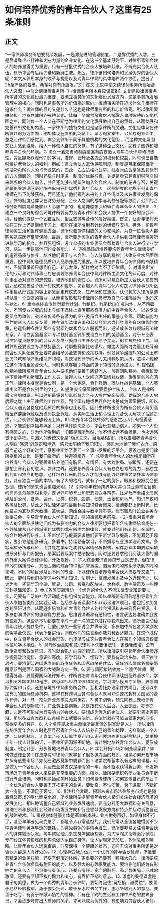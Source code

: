 # 如何培养优秀的青年合伙人？这里有25条准则
## 正文
“一家律师事务所想要持续发展，一是靠先进的管理制度，二是靠优秀的人才，三是靠凝聚企业精神和内在力量的企业文化。在这三个基本原则下，对律所青年合伙人的培养显得尤为重要。只有一批批优秀的合伙人被培养起来，不断充实合伙人队伍，律所才会有后续力量和新鲜血液。那么，律所该如何培养和发展优秀的合伙人呢？本文从律所本身的改革与提高以及对青年律师的具体培养两个方面，提出了25条严格的要求，希望对你有所启发。”文 | 陈文 北京中伦文德律师事务所创始合伙人来源 | 中伦文德律师事务所- 1 -律师事务所本身应该做到1. 文化建设律师事务所本身的文化建设最为重要，要确立事务所的文化建设发展方向，这是事务所发展管理中的核心，同时也是事务所的价值观的取向。律师事务所在追求什么？律师在追求什么？做律师的目的又是什么？这也是律师事务所的核心价值观。所以律所要始终如一地宣传律所的独特文化，让每一个律师及合伙人都融入律所独特的文化氛围之中，同时每一个人又在不断地为律所的文化发展做出自己的贡献，从而发展和完善律所文化的内涵。一家律所的独特文化也是这家律所的灵魂。文化应体现在律所管理的方方面面：例如体现在律所的网站上、杂志的文章中、公众号的宣传里。总之让律师们感觉到、体会到律所不同于其他机构的文化氛围 ，而这种文化氛围又让人感到温馨，给人一种催人奋进的感觉。有了这种企业文化，就有了塑造和培养青年合伙的环境。2. 建立一套完善的制度这套制度要激发青年合伙律师的积极性，并且能够保障他们的学习、进修、晋升及各方面的权利和权益，同时也应当能够维护老合伙人的权利。例如：建立合伙人退休保障制度。制度是用来保障律所一切活动和所有人的行为规范的，因此，它应该相对公平。制度也应该是涉及到律所的方方面面的，同时还要与时俱进。制度的优越与否，关键是看它是否能够吸引越来越多的合伙人加入，并且还能够长期留住加入的合伙人。制度的先进与否，关键是要能够源源不断地培养出自己的优秀的青年合伙人。这些制度的实施不但让青年律师在当下能够获益，而且还能让他们看到未来的上升空间以及未来事业发展的保证。好的制度也体现在财务分配、合伙人之间的成本与利益分配等方面，公平的合作分配制度是最能够让人心服口服的，也是能够吸引和留住青年合伙人的法宝。3. 建立一个良好的综合环境律所要努力为青年律师和合伙人提供一个良好的综合环境，给他们提供一个团结互助、相互支持与合作的友好氛围。首先，让青年律师无论在工作上还是继续学习上，都能在律所得到有计划的组织与安排。另外，在青年律师的生活和医疗健康方面，律所也要提供相应的关心和照顾，为每一位合伙人都购买高端医疗健康保险。最后，律所要为优秀的青年合伙人提供到国际律师事务所进修学习的机会，并且要组织、设立众多的专业委员会帮助青年合伙人进行专业学习，以进一步提高他们的业务能力。4. 道德品质的培养要培养青年合伙律师良好的道德品质与修养，培养他们善于与人合作、与人分享的精神。法律专业水平固然重要，但律师的道德品质和人品修养更为重要。所以要培养青年合伙律师的奉献精神，不能事事都只想到自己、私心太重，那样绝对当不了好律师。5. 对事务所文化的认可和对律师事业的忠诚要培养青年合伙律师对律所主流文化的认可度、对律师事业及对律所的忠诚度，培养他们的责任心。律所可以建立新加入合伙人宣誓制度，通过宣誓这个庄严的仪式和程序，使新加入的青年合伙人对加入律师事务所这件事情从形式到内容上都感到更有仪式感、庄严感和庄重感。认识到加入律所是选择从事一个崇高的事业，从而更敬畏和珍惜律所的品牌及自己与律所融为一体的这种状态。6. 重点媒体宣传律所要有计划、有组织、有系统的在境内外，从不同层次、不同专业领域的线上与线下媒体上宣传那些有潜力的中青年合伙人。以各专业委员会为单位，突出宣传某些有潜力的专业委员会主任的事迹与业绩。帮助有能力写作的合伙人出版专著，并在律所法律评论和公众号里大力刊登青年合伙律师的文章，创造各种条件让那些有潜质的优秀合伙人脱颖而出，逐渐成长为各领域的法律专家。7. 设立奖励基金和专项扶持基金律所要设立专门的奖励基金，对于专业表现突出或贡献突出的合伙人及专业委员会主任及时给予奖励，树立榜样和正气。同时律所还要设立专项扶持基金，对那些竞争比较激烈、难度大而所内力量比较薄弱的合伙人队伍或专业委员会给予资金支持和政策扶持。例如竞争最激烈的公司上市业务领域和破产重组法律领域，需要得到律所的大力支持和政策扶持，这样才能留住这个领域里的合伙人，同时也能够吸引外面的这个领域的律师加入。8. 提倡团队精神律所培养青年合伙人并要求他们要善于团结他人，加强团队精神，善待和爱护下属律师和助理及工作人员，使得人与人之间充满温情和友情，使得事务所充满正气。律所本身就是合伙制，是一个大家庭，合作互助、团队作战是基础，个人英雄主义不是合伙制里的文化。9. 提供安全保障律所要爱护合伙人，合伙人是律所最宝贵的财富，所以律所最重要的事就是为合伙人提供安全保障。要解除合伙人的后顾之忧！由于律师的工作性质，到全国各地或世界各地出差成为家常便饭，所以合伙人遇到各类危险及风险的概率也比较高，因此由律所出资为所有合伙人购买高端医疗健康保险以及律师执业保险，从实际生活上和心理上为合伙人解决了后顾之忧，让合伙律师能够轻装上阵。10. 培养青年合伙律师的感恩之心人只有懂得感恩，才能感到幸福与满足；只有满怀感恩之心，才会乐意帮助别人。如果一个人没有感恩之心，认为他所得到的一切都是理所当然，他不但永远不会满足，也永远感觉不到幸福。中国人的传统文化是“滴水之恩，当涌泉相报”，所以要培养青年合伙人明白“感恩”的意识和境界。感恩太阳给了我们阳光，感恩大地给了我们衣食，感恩当前这个好的时代，感恩律所给了我们一个事业发展的好平台。感恩也是我们律所提倡的文化，是我们律所的一种道德境界。11. 培养青年合伙人的大格局律所在培养青年合伙人时要着重培养他们有胸怀、有情怀、有大的格局、有眼界，还要在思想上有创新的意识。除此之外，还要培养青年合伙人有独立思考的能力，有独立的判断和独立的思想。这样培养起来的合伙人才能够有能力处理重大案件和法律事务，具有独当一面的本领。有了大的格局，就有了一定的胸怀，眼界和视野就会更宽阔，律所的未来也会更加光明。12. 引导青年律师跨界学习并引领业务前沿目前的律师业务越来越复杂，要求律师的专业知识要复合与跨界。比如破产重组业务就涉及到公司、财务、会计、证券、税务、股票、债券、土地和房地产、知识产权和各类诉讼等。除此之外法律还要与最新科技知识结合起来，律师要赶上新时代。比如目前的互联网大数据、区块链、网络金融与数字货币等。律所要及时设立各类专业委员会，引导青年合伙人学习新知识，引领律师服务前沿。- 2 -着重对青年合伙人的全面培养使他们成为有影响力的合伙人律所要想把青年合伙律师培育成在一个领域或某几个领域里的优秀的或有影响力的律师，就要对他们有计划、全面的、综合性地进行培养。1. 不断学习与提高要求他们要不断学习与提高，不能满足于现状，要引导他们多研究、多看书，持续勤奋学习，不断撰写专业法学理论文章。多写案件分析与评论，尤其是在接案之初要写案情分析报告，案件办理中期要写案情进展分析与判断报告，结案后要写案件总结报告。同时还要要求他们阅读大量的国内外重大案件法律评论，开拓视野。2. 扩大综合知识律师的专业是法律，但在律师的实践活动中，其他方面的综合知识也非常重要。因为不同的案件涉及到不同的领域，不同的项目涉及到不同的专业，所以律所要培养青年合伙人既要专又要广。因此，要引导他们多学习中外历史知识、法制史、律师发展史及中外近现代史，以史为鉴。还要学习金融、贸易、公司、投资和区块链、大数据、数字货币及一些理工科基础知识。3. 参加各类实践活动一个优秀的合伙人不但法律专业知识要扎实，还要有广泛的社会活动能力和组织协调能力。所以律所要有目的地引导青年合伙人参加各类社会实践活动，包括参与诉讼案件和非诉讼法律项目，也包括参加各类跨界研讨会，从而逐步培育和扩大青年合伙人的社会资源和未来的客户资源。4. 多参加演讲律师的思辨能力要强，思维要清晰和有逻辑性，语言表达要准确并且要有说服力。这些基本功都要在平时一点一滴的工作过程中锻炼出来。律所要主动给青年合伙人提供条件，让他们参加一些研讨会并做研究，多参加律所在各大学颁发的奖学金仪式，代表所里讲话，训练他们的语言组织能力和表达能力。在这个过程中，树立青年合伙人的社会形象，也逐渐形成这些青年合伙人在某几个领域的权威地位和学术地位。5. 具有政治高度和意识律师不仅要懂法律，更要懂政治。没有政治高度和政治意识，有时就会犯方向性的错误。所以律所要引导青年合伙律师逐步提高政治觉悟、意识和高度。要学习政治、懂政治，要具有政治头脑，善于独立思考，要清楚知道国家当前的政治任务和国家战略是什么，做任何法律业务都要清醒意识到是否和国家的大战略方向一致。6. 要与国际接轨做为一个现代律师，要懂得外语，要懂得国际法律知识。律所要培育青年合伙律师继续提高外语水平，学习相关外国法律和程序，熟悉国际经济法律和规则，学习国际投资与金融，熟悉国际仲裁和诉讼，还要与境外律师事务所合作，互相委托办理案件或项目。还可以参加有关的国际律师机构，这样在有跨境业务时合伙人就可以快速找到有关国家的合作律师，对一带一路法律业务来说尤其重要。7. 勇于创新，领先同行业要培养青年合伙人的创新意识，在业务上要创新。总是跟在别人后面，人云亦云，亦步亦趋，永远不可能成为有影响力的合伙人。要想成为优秀的合伙人，就要引领业务前沿，所以在业务类型和业务操作上就要有创新。有创新就有可能占领更大的市场，获得更多的客户。8. 人才培养是永恒主题律所最宝贵的财富就是人才，所以律所在培养青年合伙人时也要号召青年合伙人去培养自己的青年助理，这样形成一个人才、年龄的梯队，让青年合伙人及早注意到和认识到要培养更年轻的梯队。如果按十年一代人计算的话，一家律所要源源不断地、有计划地培养青年合伙人，要形成制度、制定计划、分步骤地培养青年合伙人。9. 学会开拓市场如何处理案件？如何做法律业务？在法学院时律师们就学到了很多这方面的知识。但是如何开拓市场并保有这些市场？如何在激烈竞争中脱颖而出？法学院却基本没有这样的课程。可是做为一个合伙人，只会做业务仅仅是事情的一半，而不断地获得新业务、开发新市场对于青年合伙人来说是非常重要的方面。所以，律所要组织各专业委员会不断进行专业培训，同时也包括如何开拓业务？如何宣传律所？如何宣传自己的专业？一个优秀的合伙人要善于开拓更多的业务，要勤奋，不怕吃苦，勇于进取，不断扩大业务量，不满足于现状。10. 关注社会发展，预测未来市场法律服务市场也是随着经济市场的变化而变化的，所以律所要提醒青年合伙人密切关注社会经济市场的发展变化，相应地调整自己领域的业务发展速度。要充分利用大数据和有关信息，准确判断和预测社会经济市场发展方向和行业领域发展方向和特点并及时调整自己的战略战术。11. 重视身体健康身体是革命的本钱。业务做得再好，如果身体不行了，甚至早早去见马克思了，都是令人非常遗憾的。我们经常从全国各地得到不少中青年律师英年早逝的噩耗，为避免类似的事情再发生，律所要非常关注青年合伙人的身体健康状况。每年敦促他们参加身体健康检查，为大家购买高端医疗保险，专门设立体育锻炼的机构敦促大家锻炼身体，让大家周末少加班，多休息和多睡眠。让青年合伙人远离疾病，时常保持一个健康的状态，这样无论对事务所还是对合伙人都是大有好处的。12. 心理承受能力做为一个优秀的青年合伙律师，不但要有精湛的业务技能，还要有健康的体魄，更重要的还要有一颗强大的心。律所要培养青年合伙律师具有耐压的能力，以及强大的心理承受能力。要培养他们成为有影响力的合伙人，不但要有责任心，还要有情怀、宽广的胸怀、高远的格局、不减的激情，还要有坚韧不拔的毅力和决心，有百折不挠的意志。13. 谦虚的美德谦虚是君子的美德，做为一个优秀的青年合伙律师，要始终记住“满招损，谦受益”。要善于总结经验教训，勇于接受批评，敢于反思过去的工作，虚心听取别人的意见。要善于吃亏，有勇于奉献和牺牲的精神。只有在平时的生活和工作中严格的要求自己，才会逐步培育出大律师的风采，才可以成为优秀的、有影响力的合伙人律师。